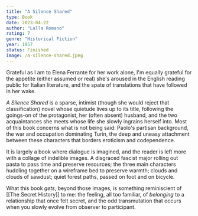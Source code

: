 ```yaml
---
title: "A Silence Shared"
type: Book
date: 2023-04-22
author: "Lalla Romano"
rating: 7
genre: "Historical Fiction"
year: 1957
status: Finished
image: /a-silence-shared.jpeg
---
```


Grateful as I am to Elena Ferrante for her work alone, I'm equally grateful for the appetite (either assumed or real)
she's aroused in the English reading public for Italian literature, and the spate of translations that have followed
in her wake.

_A Silence Shared_ is a sparse, intimist (though she would reject that classification) novel whose quietude lives up
to its title, following the goings-on of the protagonist, her (often absent) husband, and the two acquaintances she
meets whose life she slowly ingrains herself into. Most of this book concerns what is not being said: Paolo's partisan
background, the war and occupation dominating Turin, the deep and uneasy attachment between these characters that borders
eroticism and codependence.

It is largely a book where dialogue is imagined, and the reader is left more with a collage of indelible images. A disgraced
fascist major rolling out pasta to pass time and preserve resources; the three main characters huddling together on a wireframe
bed to preserve warmth; clouds and clouds of sawdust; quiet forest paths, passed on foot and on bicycle.

What this book _gets_, beyond those images, is something reminiscient of [[The Secret History]] to me: the feeling,
all too familiar, of _belonging_ to a relationship that once felt secret, and the odd transmutation that occurs when
you slowly evolve from observer to participant.

